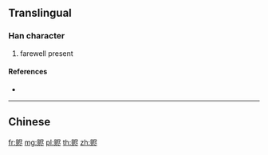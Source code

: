 {{character info/new}}
{{also|贐}}
==Translingual==

===Han character===
{{Han char|rn=154|rad=贝|as=06|sn=10|four=|canj=BOSOY}}

# farewell present

====References====
* {{Han ref|kx=1213.211|hdz=63641.090|uh=8D46|ud=36166}}

----

==Chinese==
{{zh-see|贐}}

[[fr:赆]]
[[mg:赆]]
[[pl:赆]]
[[th:赆]]
[[zh:赆]]